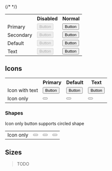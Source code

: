 
<Meta title='Commons/Button/Example'/>

<style>
.primaryHover {
    
}
</style>

<table>
  <tr>
    <th></th>
    <th>Disabled</th>
    <th>Normal</th>
  </tr>
  <tr>
    <td>Primary</td>
    <td><Button type='primary' disabled>Button</Button></td>
    <td><Button type='primary'>Button</Button></td>
  </tr>
  {/* <tr>
    <td>Secondary</td>
    <td><Button type='secondary' disabled>Button</Button></td>
    <td><Button type='secondary'>Button</Button></td>
  </tr> */}
  <tr>
    <td>Default</td>
    <td><Button type='default' disabled>Button</Button></td>
    <td><Button type='default'>Button</Button></td>
  </tr>
  <tr>
    <td>Text</td>
    <td><Button type='text' disabled>Button</Button></td>
    <td><Button type='text'>Button</Button></td>
  </tr>
</table> 

## Icons
<table>
    <tr>
        <th></th>
        <th>Primary</th>
        <th>Default</th>
        <th>Text</th>
    </tr>
    <tr>
        <td>Icon with text</td>
        <td><Button iconName='close' type='primary' >Button</Button></td>
        <td><Button iconName='close' type='default' >Button</Button></td>
        <td><Button iconName='close' type='text' >Button</Button></td>
    </tr>
    <tr>
    <td>Icon only</td>
    <td><Button iconName='close' type='primary'/></td>
    <td><Button iconName='close' type='default'/></td>
    <td><Button iconName='close' type='text'/></td>
    </tr>
</table>

### Shapes
Icon only button supports circled shape
<table>
    <tr>
        <td>Icon only</td>
        <td><Button iconName='close' shape='circle' type='primary'/></td>
        <td><Button iconName='close' shape='circle' type='default'/></td>
        <td><Button iconName='close' shape='circle' type='text'/></td>
    </tr>
</table>

## Sizes
> TODO
